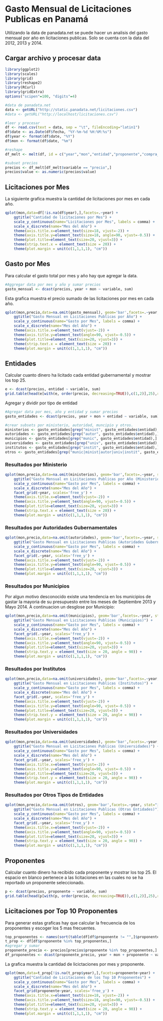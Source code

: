 # Gasto Mensual de Licitaciones Publicas en Panamá
Utilizando la data de panadata.net se puede hacer un analisis del gasto mensual por año en licitaciones publicas.
Solo se cuenta con la data del 2012, 2013 y 2014.

## Cargar archivo y procesar data
```r
library(ggplot2)
library(scales)
library(grid)
library(reshape2)
library(RCurl)
library(gridExtra)
options("scipen"=100, "digits"=4)

#data de panadata.net
data <- getURL("http://static.panadata.net/licitaciones.csv")
#data <- getURL("http://localhost/licitaciones.csv")

#leer y procesar
df <- read.csv(text = data, sep = "\t", fileEncoding="latin1")
df$date <- as.Date(df$fecha, "%Y-%m-%d %H:%M:%s")
df$year <- format(df$date, "%Y")
df$mon <- format(df$date, "%m")

#reshape
df_melt <- melt(df, id = c("year","mon","entidad","proponente","compra_type"))

#subset precios
precios <- df_melt[df_melt$variable == "precio",]
precios$value <- as.numeric(precios$value)
```

## Licitaciones por Mes
La siguiente grafica muestra la cantidad de licitaciones por mes en cada año.

```r
qplot(mon,data=df[!is.na(df$year),],facets=.~year) +
    ggtitle("Cantidad de licitaciones por Mes") +    
    scale_y_continuous(name="Licitaciones por Mes", labels = comma) +    
    scale_x_discrete(name="Mes del Año") +    
    theme(axis.title.x=element_text(size=18, vjust=-2)) +    
    theme(axis.title.y=element_text(size=18, angle=90, vjust=-0.5)) +    
    theme(plot.title=element_text(size=20, vjust=3)) +    
    theme(strip.text.x = element_text(size = 20)) +
    theme(plot.margin = unit(c(1,1,1,1), "cm"))
```

## Gasto por Mes
Para calcular el gasto total por mes y año hay que agregar la data.
```r
#Aggregar data por mes y año y sumar precios
gasto_mensual <- dcast(precios, year + mon ~ variable, sum)
```

Esta grafica muestra el precio sumado de las licitaciones por mes en cada año.
```r
qplot(mon,precio,data=na.omit(gasto_mensual), geom='bar',facets=.~year, stat="identity") +  
    ggtitle("Gasto Mensual en Licitaciones Publicas por Año") +    
    scale_y_continuous(name="Gasto por Mes", labels = comma) +    
    scale_x_discrete(name="Mes del Año") +    
    theme(axis.title.x=element_text(vjust=-2)) +    
    theme(axis.title.y=element_text(angle=90, vjust=-0.5)) +    
    theme(plot.title=element_text(size=20, vjust=3)) +    
    theme(strip.text.x = element_text(size = 20)) +
    theme(plot.margin = unit(c(1,1,1,1), "cm"))
```

## Entidades
Calcular cuanto dinero ha licitado cada entidad gubernamental y mostrar los top 25.
```r
e <- dcast(precios, entidad ~ variable, sum)
grid.table(head(e[with(e, order(precio, decreasing=TRUE)),c(1,2)],25),row.names = FALSE)
```

Agregar y dividir por tipo de entidad
```r
#Agregar data por mes, año y entidad y sumar precios
gasto_entidades <- dcast(precios, year + mon + entidad ~ variable, sum)

#crear subsets por ministerio, autoridad, muncipio y otros.
ministerios <- gasto_entidades[grep("minist", gasto_entidades$entidad),]
autoridades <- gasto_entidades[grep("autor", gasto_entidades$entidad),]
municipios <- gasto_entidades[grep("munic", gasto_entidades$entidad),]
universidades <- gasto_entidades[grep("univ", gasto_entidades$entidad),]
institutos <- gasto_entidades[grep("instit", gasto_entidades$entidad),]
otros <- gasto_entidades[grep("munic|minist|autor|univ|instit", gasto_entidades$entidad),]
```

### Resultados por Ministerio
```r
qplot(mon,precio,data=na.omit(ministerios), geom='bar',facets=.~year, stat="identity") +  
    ggtitle("Gasto Mensual en Licitaciones Publicas por Año (Ministerios)") +    
    scale_y_continuous(name="Gasto por Mes", labels = comma) +    
    scale_x_discrete(name="Mes del Año") +    
    facet_grid(~year, scales='free_y') + 
    theme(axis.title.x=element_text(vjust=-2)) +    
    theme(axis.title.y=element_text(angle=90, vjust=-0.5)) +    
    theme(plot.title=element_text(size=20, vjust=3)) +    
    theme(strip.text.x = element_text(size = 20)) +
    theme(plot.margin = unit(c(1,1,1,1), "cm"))
```

### Resultados por Autoridades Gubernamentales
```r
qplot(mon,precio,data=na.omit(autoridades), geom='bar',facets=.~year, stat="identity") +  
    ggtitle("Gasto Mensual en Licitaciones Publicas (Autoridades Gubernamentales)") +    
    scale_y_continuous(name="Gasto por Mes", labels = comma) +    
    scale_x_discrete(name="Mes del Año") +    
    facet_grid(.~year, scales='free_y') + 
    theme(axis.title.x=element_text(vjust=-2)) +    
    theme(axis.title.y=element_text(angle=90, vjust=-0.5)) +    
    theme(plot.title=element_text(size=20, vjust=3)) +    
    theme(plot.margin = unit(c(1,1,1,1), "cm"))
```

### Resultados por Municipios
Por algun motivo desconocido existe una tendencia en los municipios de gastar la mayoria de su presupuesto entre los meses de Septiembre 2013 y Mayo 2014.
A continuacion un desglose por Municipio:

```r
qplot(mon,precio,data=na.omit(municipios), geom='bar',facets=.~year, stat="identity") +  
    ggtitle("Gasto Mensual en Licitaciones Publicas (Municipios)") +    
    scale_y_continuous(name="Gasto por Mes", labels = comma) +    
    scale_x_discrete(name="Mes del Año") +    
    facet_grid(.~year, scales='free_y') + 
    theme(axis.title.x=element_text(vjust=-2)) +    
    theme(axis.title.y=element_text(angle=90, vjust=-0.5)) +    
    theme(plot.title=element_text(size=20, vjust=3)) +    
    theme(strip.text.y = element_text(size = 20, angle = 90)) +
    theme(plot.margin = unit(c(1,1,1,1), "cm"))
```

### Resultados por Institutos 

```r
qplot(mon,precio,data=na.omit(universidades), geom='bar',facets=.~year, stat="identity") +  
    ggtitle("Gasto Mensual en Licitaciones Publicas (Institutos)") +    
    scale_y_continuous(name="Gasto por Mes", labels = comma) +    
    scale_x_discrete(name="Mes del Año") +    
    facet_grid(.~year, scales='free_y') + 
    theme(axis.title.x=element_text(vjust=-2)) +    
    theme(axis.title.y=element_text(angle=90, vjust=-0.5)) +    
    theme(plot.title=element_text(size=20, vjust=3)) +    
    theme(strip.text.y = element_text(size = 20, angle = 90)) +
    theme(plot.margin = unit(c(1,1,1,1), "cm"))
```

### Resultados por Universidades 

```r
qplot(mon,precio,data=na.omit(universidades), geom='bar',facets=.~year, stat="identity") +  
    ggtitle("Gasto Mensual en Licitaciones Publicas (Universidades)") +    
    scale_y_continuous(name="Gasto por Mes", labels = comma) +    
    scale_x_discrete(name="Mes del Año") +    
    facet_grid(.~year, scales='free_y') + 
    theme(axis.title.x=element_text(vjust=-2)) +    
    theme(axis.title.y=element_text(angle=90, vjust=-0.5)) +    
    theme(plot.title=element_text(size=20, vjust=3)) +    
    theme(strip.text.y = element_text(size = 20, angle = 90)) +
    theme(plot.margin = unit(c(1,1,1,1), "cm"))
```
### Resultados por Otros Tipos de Entidades

```r
qplot(mon,precio,data=na.omit(otros), geom='bar',facets=.~year, stat="identity") +  
    ggtitle("Gasto Mensual en Licitaciones Publicas (Otras Entidades)") +    
    scale_y_continuous(name="Gasto por Mes", labels = comma) +    
    scale_x_discrete(name="Mes del Año") +    
    facet_grid(.~year, scales='free_y') + 
    theme(axis.title.x=element_text(vjust=-2)) +    
    theme(axis.title.y=element_text(angle=90, vjust=-0.5)) +    
    theme(plot.title=element_text(size=20, vjust=3)) +    
    theme(strip.text.y = element_text(size = 20, angle = 90)) +
    theme(plot.margin = unit(c(1,1,1,1), "cm"))
```


## Proponentes
Calcular cuanto dinero ha recibido cada proponente y mostrar los top 25.
El espacio en blanco pertenece a las licitaciones en las cuales no se ha reportado un proponente seleccionado.
```r
p <- dcast(precios, proponente ~ variable, sum)
grid.table(head(p[with(p, order(precio, decreasing=TRUE)),c(1,2)],25),row.names = FALSE)
```

## Licitaciones por Top 10 Proponentes
Para generar estas graficas hay que calcular la frecuencia de los proponentes y escoger los 5 mas frecuentes.

```r
top_proponentes <- names(sort(table(df[df$proponente != "",]$proponente), decreasing=TRUE)[0:5]) #top 5
t_prop <- df[df$proponente %in% top_proponentes,]
#agregar y sumar
proponente_precio <- precios[precios$proponente %in% top_proponentes,]
df_proponentes <- dcast(proponente_precio, year + mon + proponente ~ variable, sum)
```

La grafica muestra la cantidad de licictaciones por mes y proponente.

```r
qplot(mon,data=t_prop[!is.na(t_prop$year),],facets=proponente~year) +  
    ggtitle("Cantidad de Licitaciones de los Top 10 Proponentes") +
    scale_y_continuous(name="Gasto por Mes", labels = comma) +    
    scale_x_discrete(name="Mes del Año") +    
    facet_grid(proponente~year, scales='free_y') + 
    theme(axis.title.x=element_text(size=18, vjust=-2)) +    
    theme(axis.title.y=element_text(size=18, angle=90, vjust=-0.5)) +    
    theme(plot.title=element_text(size=20, vjust=3)) +    
    theme(strip.text.y = element_text(size = 20, angle = 90)) +
    theme(plot.margin = unit(c(1,1,1,1), "cm"))
```


